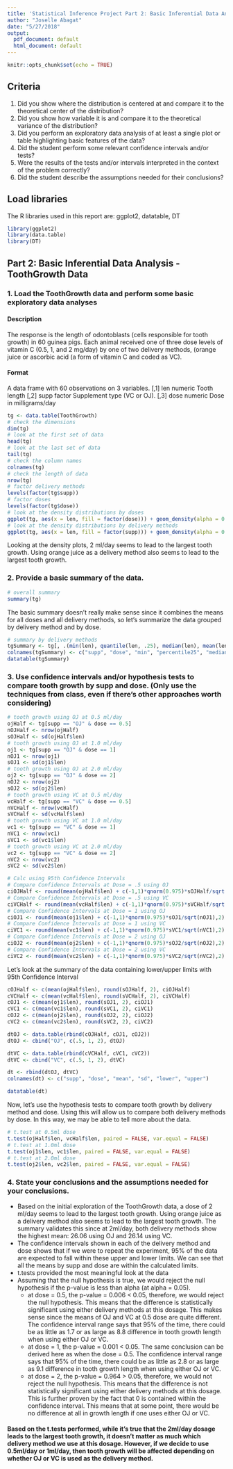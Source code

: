 ```yaml
---
title: 'Statistical Inference Project Part 2: Basic Inferential Data Analysis'
author: "Joselle Abagat"
date: "5/27/2018"
output:
  pdf_document: default
  html_document: default
---
```


```r
knitr::opts_chunk$set(echo = TRUE)
```

## Criteria
1. Did you show where the distribution is centered at and compare it to the theoretical center of the distribution?
2. Did you show how variable it is and compare it to the theoretical variance of the distribution?
3. Did you perform an exploratory data analysis of at least a single plot or table highlighting basic features of the data?
4. Did the student perform some relevant confidence intervals and/or tests?
5. Were the results of the tests and/or intervals interpreted in the context of the problem correctly?
6. Did the student describe the assumptions needed for their conclusions?

## Load libraries

The R libraries used in this report are: ggplot2, datatable, DT
```r
library(ggplot2)
library(data.table)
library(DT)
```

## Part 2: Basic Inferential Data Analysis - ToothGrowth Data

### 1. Load the ToothGrowth data and perform some basic exploratory data analyses
#### Description
The response is the length of odontoblasts (cells responsible for tooth growth) in 60 guinea pigs. Each animal received one of three dose levels of vitamin C (0.5, 1, and 2 mg/day) by one of two delivery methods, (orange juice or ascorbic acid (a form of vitamin C and coded as VC).

#### Format
A data frame with 60 observations on 3 variables.
[,1]	len	numeric	Tooth length
[,2]	supp	factor	Supplement type (VC or OJ).
[,3]	dose	numeric	Dose in milligrams/day

```r
tg <- data.table(ToothGrowth)
# check the dimensions
dim(tg)
# look at the first set of data
head(tg)
# look at the last set of data
tail(tg)
# check the column names
colnames(tg)
# check the length of data
nrow(tg)
# factor delivery methods
levels(factor(tg$supp))
# factor doses
levels(factor(tg$dose))
# look at the density distributions by doses
ggplot(tg, aes(x = len, fill = factor(dose))) + geom_density(alpha = 0.5)
# look at the density distributions by delivery methods
ggplot(tg, aes(x = len, fill = factor(supp))) + geom_density(alpha = 0.5)
```

Looking at the density plots, 2 ml/day seems to lead to the largest tooth growth.  Using orange juice as a delivery method also seems to lead to the largest tooth growth.

### 2. Provide a basic summary of the data.
```r
# overall summary
summary(tg)
```

The basic summary doesn't really make sense since it combines the means for all doses and all delivery methods, so let's summarize the data grouped by delivery method and by dose.
```r
# summary by delivery methods
tgSummary <- tg[, .(min(len), quantile(len, .25), median(len), mean(len), quantile(len, .75), max(len)), keyby = c("supp", "dose")]
colnames(tgSummary) <- c("supp", "dose", "min", "percentile25", "median", "mean", "percentile75", "max")
datatable(tgSummary)
```

### 3. Use confidence intervals and/or hypothesis tests to compare tooth growth by supp and dose. (Only use the techniques from class, even if there's other approaches worth considering)
```r
# tooth growth using OJ at 0.5 ml/day
ojHalf <- tg[supp == "OJ" & dose == 0.5]
nOJHalf <- nrow(ojHalf)
sOJHalf <- sd(ojHalf$len)
# tooth growth using OJ at 1.0 ml/day
oj1 <- tg[supp == "OJ" & dose == 1]
nOJ1 <- nrow(oj1)
sOJ1 <- sd(oj1$len)
# tooth growth using OJ at 2.0 ml/day
oj2 <- tg[supp == "OJ" & dose == 2]
nOJ2 <- nrow(oj2)
sOJ2 <- sd(oj2$len)
# tooth growth using VC at 0.5 ml/day
vcHalf <- tg[supp == "VC" & dose == 0.5]
nVCHalf <- nrow(vcHalf)
sVCHalf <- sd(vcHalf$len)
# tooth growth using VC at 1.0 ml/day
vc1 <- tg[supp == "VC" & dose == 1]
nVC1 <- nrow(vc1)
sVC1 <- sd(vc1$len)
# tooth growth using VC at 2.0 ml/day
vc2 <- tg[supp == "VC" & dose == 2]
nVC2 <- nrow(vc2)
sVC2 <- sd(vc2$len)

# Calc using 95th Confidence Intervals 
# Compare Confidence Intervals at Dose = .5 using OJ
ciOJHalf <- round(mean(ojHalf$len) + c(-1,1)*qnorm(0.975)*sOJHalf/sqrt(nOJHalf),2)
# Compare Confidence Intervals at Dose = .5 using VC
ciVCHalf <- round(mean(vcHalf$len) + c(-1,1)*qnorm(0.975)*sVCHalf/sqrt(nVCHalf),2)
# Compare Confidence Intervals at Dose = 1 using OJ
ciOJ1 <- round(mean(oj1$len) + c(-1,1)*qnorm(0.975)*sOJ1/sqrt(nOJ1),2)
# Compare Confidence Intervals at Dose = 1 using VC
ciVC1 <- round(mean(vc1$len) + c(-1,1)*qnorm(0.975)*sVC1/sqrt(nVC1),2)
# Compare Confidence Intervals at Dose = 2 using OJ
ciOJ2 <- round(mean(oj2$len) + c(-1,1)*qnorm(0.975)*sOJ2/sqrt(nOJ2),2)
# Compare Confidence Intervals at Dose = 2 using VC
ciVC2 <- round(mean(vc2$len) + c(-1,1)*qnorm(0.975)*sVC2/sqrt(nVC2),2)
```

Let's look at the summary of the data containing lower/upper limits with 95th Confidence Interval
```r
cOJHalf <- c(mean(ojHalf$len), round(sOJHalf, 2), ciOJHalf)
cVCHalf <- c(mean(vcHalf$len), round(sVCHalf, 2), ciVCHalf)
cOJ1 <- c(mean(oj1$len), round(sOJ1, 2), ciOJ1)
cVC1 <- c(mean(vc1$len), round(sVC1, 2), ciVC1)
cOJ2 <- c(mean(oj2$len), round(sOJ2, 2), ciOJ2)
cVC2 <- c(mean(vc2$len), round(sVC2, 2), ciVC2)

dtOJ <- data.table(rbind(cOJHalf, cOJ1, cOJ2))
dtOJ <- cbind("OJ", c(.5, 1, 2), dtOJ)

dtVC <- data.table(rbind(cVCHalf, cVC1, cVC2))
dtVC <- cbind("VC", c(.5, 1, 2), dtVC)

dt <- rbind(dtOJ, dtVC)
colnames(dt) <- c("supp", "dose", "mean", "sd", "lower", "upper")

datatable(dt)
```

Now, let's use the hypothesis tests to compare tooth growth by delivery method and dose.  Using this will allow us to compare both delivery methods by dose. In this way, we may be able to tell more about the data.
```r
# t.test at 0.5ml dose
t.test(ojHalf$len, vcHalf$len, paired = FALSE, var.equal = FALSE)
# t.test at 1.0ml dose
t.test(oj1$len, vc1$len, paired = FALSE, var.equal = FALSE)
# t.test at 2.0ml dose
t.test(oj2$len, vc2$len, paired = FALSE, var.equal = FALSE)
```

### 4. State your conclusions and the assumptions needed for your conclusions.
- Based on the initial exploration of the ToothGrowth data, a dose of 2 ml/day seems to lead to the largest tooth growth.  Using orange juice as a delivery method also seems to lead to the largest tooth growth.  The summary validates this since at 2ml/day, both delivery methods show the highest mean: 26.06 using OJ and 26.14 using VC. 
- The confidence intervals shown in each of the delivery method and dose shows that if we were to repeat the experiment, 95% of the data are expected to fall within these upper and lower limits.  We can see that all the means by supp and dose are within the calculated limits.
- t.tests provided the most meaningful look at the data
- Assuming that the null hypothesis is true, we would reject the null hypothesis if the p-value is less than alpha (at alpha = 0.05).
    + at dose = 0.5, the p-value = 0.006 < 0.05, therefore, we would reject the null hypothesis.  This means that the difference is statistically significant using either delivery methods at this dosage.  This makes sense since the means of OJ and VC at 0.5 dose are quite different.  The confidence interval range says that 95% of the time, there could be as little as 1.7 or as large as 8.8 difference in tooth growth length when using either OJ or VC.
    + at dose = 1, the p-value = 0.001 < 0.05.  The same conclusion can be derived here as when the dose = 0.5. The confidence interval range says that 95% of the time, there could be as little as 2.8 or as large as 9.1 difference in tooth growth length when using either OJ or VC.
    + at dose = 2, the p-value = 0.964 > 0.05, therefore, we would not reject the null hypothesis.  This means that the difference is not statistically significant using either delivery methods at this dosage.  This is further proven by the fact that 0 is contained within the confidence interval.  This means that at some point, there would be no difference at all in growth length if one uses either OJ or VC.

#### Based on the t.tests performed, while it's true that the 2ml/day dosage leads to the largest tooth growth, it doesn't matter as much which delivery method we use at this dosage.  However, if we decide to use 0.5ml/day or 1ml/day, then tooth growth will be affected depending on whether OJ or VC is used as the delivery method.